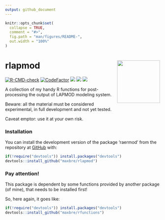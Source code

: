 ```yaml
---
output: github_document
---
```


<!-- README.md is generated from README.Rmd. Please edit that file -->

```r
knitr::opts_chunk$set(
  collapse = TRUE,
  comment = "#>",
  fig.path = "man/figures/README-",
  out.width = "100%"
)
```

# rlapmod <img src="man/figures/logo.png" align="right" height="139" />

<!-- badges: start -->
[![R-CMD-check](https://github.com/maxbre/rlapmod/actions/workflows/R-CMD-check.yaml/badge.svg)](https://github.com/maxbre/rlapmod/actions/workflows/R-CMD-check.yaml)
[![CodeFactor](https://www.codefactor.io/repository/github/maxbre/rlapmod/badge)](https://www.codefactor.io/repository/github/maxbre/rlapmod)
 [![](https://img.shields.io/badge/devel%20version-0.0.1-blue.svg)](https://github.com/maxbre/rlapmod)
[![](https://img.shields.io/badge/lifecycle-experimental-orange.svg)](https://lifecycle.r-lib.org/articles/stages.html#experimental)
[![](https://img.shields.io/github/languages/code-size/maxbre/rlapmod.svg)](https://github.com/maxbre/rlapmod)
<!-- badges: end -->


A collection of my handy R functions for post-processing the output of LAPMOD modeling system.

Beware: all the material must be considered experimental, in full development and not yet tested.

Caveat emptor: use it at your own risk.

### Installation

You can install the development version of the package 'raermod' from the repository at [GitHub](https://github.com/maxbre/rlapmod/) with:

``` r
if(!require("devtools")) install.packages("devtools")
devtools::install_github("maxbre/rlapmod")
```

### Pay attention!

This package is dependent by some functions provided by another package (of mine), that needs to be installed first!

So, here again, it goes like:

``` r
if(!require("devtools")) install.packages("devtools")
devtools::install_github("maxbre/rfunctions")
```
